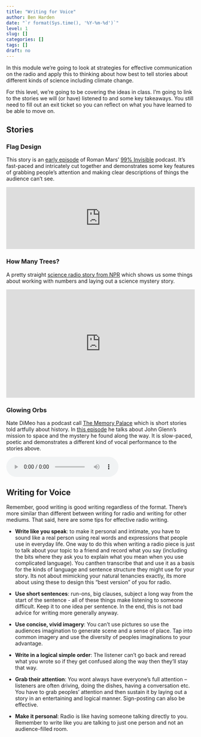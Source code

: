 ```yaml
---
title: "Writing for Voice"
author: Ben Harden
date: "`r format(Sys.time(), '%Y-%m-%d')`"
level: 1
slug: []
categories: []
tags: []
draft: no
---
```


In this module we're going to look at strategies for effective communication on the radio and apply this to thinking about how best to tell stories about different kinds of science including climate change.

For this level, we're going to be covering the ideas in class. I'm going to link to the stories we will (or have) listened to and some key takeaways. You still need to fill out an exit ticket so you can reflect on what you have learned to be able to move on.

## Stories

### Flag Design

This story is an [early episode](https://99percentinvisible.org/episode/episode-06-99-symbolic/) of Roman Mars' [99% Invisible](https://99percentinvisible.org/) podcast. It's fast-paced and intricately cut together and demonstrates some key features of grabbing people's attention and making clear descriptions of things the audience can't see.

<iframe width="100%" height="166" scrolling="no" frameborder="no" allow="autoplay" src="https://w.soundcloud.com/player/?url=https%3A//api.soundcloud.com/tracks/17733995&color=%23ff5500&auto_play=false&hide_related=false&show_comments=true&show_user=true&show_reposts=false&show_teaser=true"></iframe>

### How Many Trees?

A pretty straight [science radio story from NPR](https://www.npr.org/sections/goatsandsoda/2015/09/02/436919052/tree-counter-is-astonished-by-how-many-trees-there-are) which shows us some things about working with numbers and laying out a science mystery story.

<iframe src="https://www.npr.org/player/embed/436919052/436966850" width="100%" height="290" frameborder="0" scrolling="no" title="NPR embedded audio player"></iframe>

### Glowing Orbs

Nate DiMeo has a podcast call [The Memory Palace](https://thememorypalace.us) which is short stories told artfully about history. In [this episode](https://thememorypalace.us/the-glowing-orbs/) he talks about John Glenn's mission to space and the mystery he found along the way. It is slow-paced, poetic and demonstrates a different kind of vocal performance to the stories above.

<audio controls>
  <source src="Episode61_GlowingOrbs_edited.mp3" type="audio/mp3">
</audio>

## Writing for Voice

Remember, good writing is good writing regardless of the format. There's more similar than different between writing for radio and writing for other mediums. That said, here are some tips for effective radio writing.

* **Write like you speak**: to make it personal and intimate, you have to sound like a real person using real words and expressions that people use in everyday life. One way to do this when writing a radio piece is just to talk about your topic to a friend and record what you say (including the bits where they ask you to explain what you mean when you use complicated language). You canthen transcribe that and use it as a basis for the kinds of language and sentence structure they might use for your story. Its not about mimicking your natural tenancies exactly, its more about using these to design this “best version” of you for radio.

* **Use short sentences**: run-ons, big clauses, subject a long way from the start of the sentence - all of these things make listening to someone difficult. Keep it to one idea per sentence. In the end, this is not bad advice for writing more generally anyway.

* **Use concise, vivid imagery**: You can't use pictures so use the audiences imagination to generate scene and a sense of place. Tap into common imagery and use the diversity of peoples imaginations to your advantage.

* **Write in a logical simple order**: The listener can't go back and reread what you wrote so if they get confused along the way then they'll stay that way.

* **Grab their attention**: You wont always have everyone's full attention – listeners are often driving, doing the dishes, having a conversation etc. You have to grab peoples’ attention and then sustain it by laying out a story in an entertaining and logical manner. Sign-posting can also be effective.

* **Make it personal**: Radio is like having someone talking directly to you. Remember to write like you are talking to just one person and not an audience-filled room.
